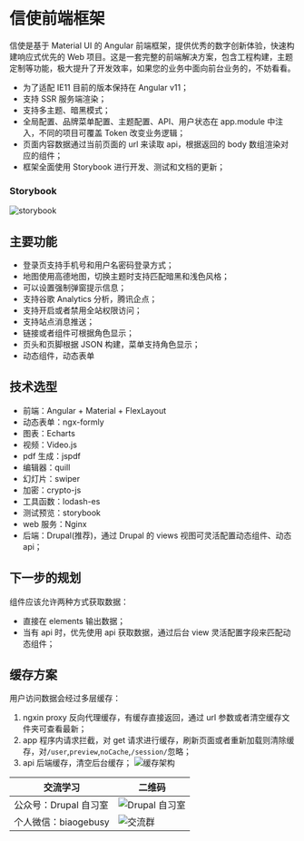 
<Meta title="介绍" id="welcome" />

# 信使前端框架

信使是基于 Material UI 的 Angular 前端框架，提供优秀的数字创新体验，快速构建响应式优先的 Web 项目。这是一套完整的前端解决方案，包含工程构建，主题定制等功能，极大提升了开发效率，如果您的业务中面向前台业务的，不妨看看。

- 为了适配 IE11 目前的版本保持在 Angular v11；
- 支持 SSR 服务端渲染；
- 支持多主题、暗黑模式；
- 全局配置、品牌菜单配置、主题配置、API、用户状态在 app.module 中注入，不同的项目可覆盖 Token 改变业务逻辑；
- 页面内容数据通过当前页面的 url 来读取 api，根据返回的 body 数组渲染对应的组件；
- 框架全面使用 Storybook 进行开发、测试和文档的更新；

### Storybook

![storybook](/assets/storybook/assets/multiverse.png)

## 主要功能

- 登录页支持手机号和用户名密码登录方式；
- 地图使用高德地图，切换主题时支持匹配暗黑和浅色风格；
- 可以设置强制弹窗提示信息；
- 支持谷歌 Analytics 分析，腾讯企点；
- 支持开启或者禁用全站权限访问；
- 支持站点消息推送；
- 链接或者组件可根据角色显示；
- 页头和页脚根据 JSON 构建，菜单支持角色显示；
- 动态组件，动态表单

## 技术选型

- 前端：Angular + Material + FlexLayout
- 动态表单：ngx-formly
- 图表：Echarts
- 视频：Video.js
- pdf 生成：jspdf
- 编辑器：quill
- 幻灯片：swiper
- 加密：crypto-js
- 工具函数：lodash-es
- 测试预览：storybook
- web 服务：Nginx
- 后端：Drupal(推荐)，通过 Drupal 的 views 视图可灵活配置动态组件、动态 api；

## 下一步的规划

组件应该允许两种方式获取数据：

- 直接在 elements 输出数据；
- 当有 api 时，优先使用 api 获取数据，通过后台 view 灵活配置字段来匹配动态组件；

## 缓存方案

用户访问数据会经过多层缓存：

1. ngxin proxy 反向代理缓存，有缓存直接返回，通过 url 参数或者清空缓存文件夹可查看最新；
2. app 程序内请求拦截，对 get 请求进行缓存，刷新页面或者重新加载则清除缓存，对`/user`,`preview`,`noCache`,`/session/`忽略；
3. api 后端缓存，清空后台缓存；
   ![缓存架构](/assets/storybook/assets/cache.png)

| 交流学习              | 二维码                                      |
| --------------------- | ------------------------------------------- |
| 公众号：Drupal 自习室 | ![Drupal 自习室](/assets/images/qrcode.jpg) |
| 个人微信：biaogebusy  | ![交流群](/assets/images/qrcode.png)        |

